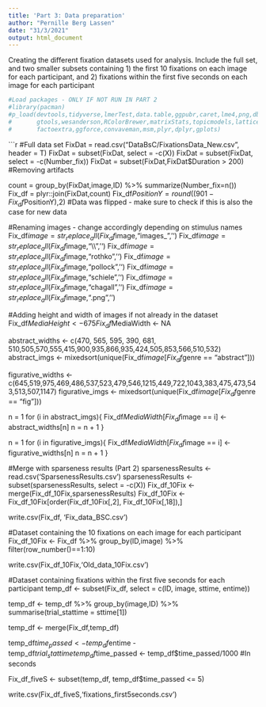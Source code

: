 ```yaml
---
title: 'Part 3: Data preparation'
author: "Pernille Berg Lassen"
date: "31/3/2021"
output: html_document
---
```

Creating the different fixation datasets used for analysis. Include the full set, and two smaller subsets containing 1) the first 10 fixations on each image for each participant, and 2) fixations within the first five seconds on each image for each participant

```r
#Load packages - ONLY IF NOT RUN IN PART 2  
#library(pacman)
#p_load(devtools,tidyverse,lmerTest,data.table,ggpubr,caret,lme4,png,dbscan,
#       gtools,wesanderson,RColorBrewer,matrixStats,topicmodels,lattice,
#       factoextra,ggforce,convaveman,msm,plyr,dplyr,gplots)
```

```r
#Full data set
FixDat = read.csv("DataBsC/FixationsData_New.csv", header = T)
FixDat = subset(FixDat, select = -c(X))
FixDat = subset(FixDat, select = -c(Number_fix))
FixDat = subset(FixDat,FixDat$Duration > 200) #Removing artifacts

count = group_by(FixDat,image,ID) %>% 
  summarize(Number_fix=n())
Fix_df = plyr::join(FixDat,count)
Fix_df$PositionY = round((901-Fix_df$PositionY),2) #Data was flipped - make sure to check if this is also the case for new data

#Renaming images - change accordingly depending on stimulus names
Fix_df$image = str_replace_all(Fix_df$image,"images_",'')
Fix_df$image = str_replace_all(Fix_df$image,"\\\\",'')
Fix_df$image = str_replace_all(Fix_df$image,"rothko",'')
Fix_df$image = str_replace_all(Fix_df$image,"pollock",'')
Fix_df$image = str_replace_all(Fix_df$image,"schiele",'')
Fix_df$image = str_replace_all(Fix_df$image,"chagall",'')
Fix_df$image = str_replace_all(Fix_df$image,".png",'')

#Adding height and width of images if not already in the dataset
Fix_df$MediaHeight <- 675
Fix_df$MediaWidth <- NA

abstract_widths <- c(470, 565, 595, 390, 681, 510,505,570,555,415,900,935,866,935,424,505,853,566,510,532)
abstract_imgs <- mixedsort(unique(Fix_df$image[Fix_df$genre == "abstract"]))

figurative_widths <- c(645,519,975,469,486,537,523,479,546,1215,449,722,1043,383,475,473,543,513,507,1147)
figurative_imgs <- mixedsort(unique(Fix_df$image[Fix_df$genre == "fig"]))

n = 1
for (i in abstract_imgs){
  Fix_df$MediaWidth[Fix_df$image == i] <- abstract_widths[n]
  n = n + 1
}

n = 1
for (i in figurative_imgs){
  Fix_df$MediaWidth[Fix_df$image == i] <- figurative_widths[n]
  n = n + 1
}

#Merge with sparseness results (Part 2)
sparsenessResults <- read.csv('SparsenessResults.csv')
sparsenessResults <- subset(sparsenessResults, select = -c(X))
Fix_df_10Fix <- merge(Fix_df_10Fix,sparsenessResults)
Fix_df_10Fix <- Fix_df_10Fix[order(Fix_df_10Fix[,2], Fix_df_10Fix[,18]),]

write.csv(Fix_df, 'Fix_data_BSC.csv')

#Dataset containing the 10 fixations on each image for each participant
Fix_df_10Fix <-
  Fix_df %>% 
  group_by(ID,image) %>% 
  filter(row_number()==1:10)

write.csv(Fix_df_10Fix,'Old_data_10Fix.csv')

#Dataset containing fixations within the first five seconds for each participant
temp_df <- subset(Fix_df, select = c(ID, image, sttime, entime))

temp_df <- temp_df %>%
  group_by(image,ID) %>% 
  summarise(trial_stattime = sttime[1])

temp_df <- merge(Fix_df,temp_df)

temp_df$time_passed <- temp_df$entime - temp_df$trial_stattime
temp_df$time_passed <- temp_df$time_passed/1000 #In seconds

Fix_df_fiveS <- subset(temp_df, temp_df$time_passed <= 5)

write.csv(Fix_df_fiveS,'fixations_first5seconds.csv')

